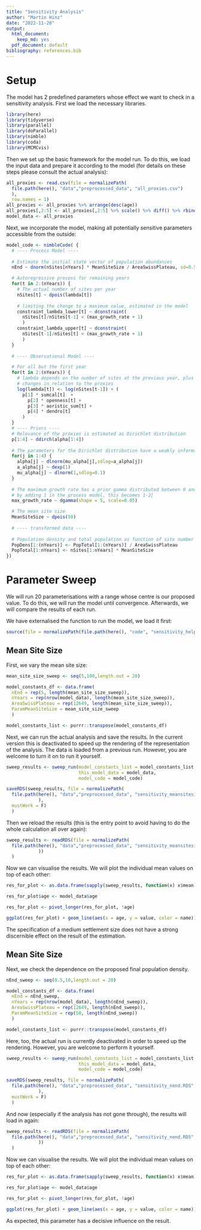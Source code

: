 ```yaml
---
title: "Sensitivity Analysis"
author: "Martin Hinz"
date: "2022-11-20"
output:
  html_document:
    keep_md: yes
  pdf_document: default
bibliography: references.bib
---
```


# Setup

The model has 2 predefined parameters whose effect we want to check in a sensitivity analysis. First we load the necessary libraries.

```r
library(here)
library(tidyverse)
library(parallel)
library(doParallel)
library(nimble)
library(coda)
library(MCMCvis)

```

Then we set up the basic framework for the model run. To do this, we load the input data and prepare it according to the model (for details on these steps please consult the actual analysis):

```r
all_proxies <- read.csv(file = normalizePath(
  file.path(here(), "data","preprocessed_data", "all_proxies.csv")
  ),
  row.names = 1)
all_proxies <- all_proxies %>% arrange(desc(age))
all_proxies[,2:5] <- all_proxies[,2:5] %>% scale() %>% diff() %>% rbind(0,.)
model_data <- all_proxies
```

Next, we incorporate the model, making all potentially sensitive parameters accessible from the outside:

```r
model_code <- nimbleCode( {
  # ---- Process Model ----
  
  # Estimate the initial state vector of population abundances
  nEnd ~ dnorm(nSites[nYears] * MeanSiteSize / AreaSwissPlateau, sd=0.5)

  # Autoregressive process for remaining years
  for(t in 2:(nYears)) {
    # The actual number of sites per year
    nSites[t] ~ dpois(lambda[t])
    
    # limiting the change to a maximum value, estimated in the model
    constraint_lambda_lower[t] ~ dconstraint(
      nSites[t]/nSites[t-1] < (max_growth_rate + 1)
      )
    constraint_lambda_upper[t] ~ dconstraint(
      nSites[t-1]/nSites[t] < (max_growth_rate + 1)
      )
  }
  
  # ---- Observational Model ----

  # For all but the first year
  for(t in 2:(nYears)) {
    # lambda depends on the number of sites at the previous year, plus
    # changes in relation to the proxies
    log(lambda[t]) <- log(nSites[t-1]) + (
      p[1] * sumcal[t]  +
        p[2] * openness[t] +
        p[3] * aoristic_sum[t] + 
        p[4] * dendro[t]
      )
  }
  # ---- Priors ----
  # Relevance of the proxies is estimated as Dirichlet distribution
  p[1:4] ~ ddirch(alpha[1:4])
  
  # The parameters for the Dirichlet distribution have a weakly informative prior
  for(j in 1:4) {
    alpha[j] ~ dlnorm(mu_alpha[j],sdlog=a_alpha[j])
    a_alpha[j] ~ dexp(1)
    mu_alpha[j] ~ dlnorm(1,sdlog=0.1)
  }
  
  # The maximum growth rate has a prior gamma distributed between 0 and 1
  # by adding 1 in the process model, this becomes 1-2[
  max_growth_rate ~ dgamma(shape = 5, scale=0.05)

  # The mean site size
  MeanSiteSize ~ dpois(50)
    
  # ---- transformed data ----
  
  # Population density and total population as function of site number
  PopDens[1:(nYears)] <- PopTotal[1:(nYears)] / AreaSwissPlateau
  PopTotal[1:nYears] <- nSites[1:nYears] * MeanSiteSize
})
```

# Parameter Sweep

We will run 20 parameterisations with a range whose centre is our proposed value. To do this, we will run the model until convergence. Afterwards, we will compare the results of each run.

We have externalised the function to run the model, we load it first:

```r
source(file = normalizePath(file.path(here(), "code", "sensitivity_helpers.R")))
```

## Mean Site Size

First, we vary the mean site size:

```r


mean_site_size_sweep <- seq(5,100,length.out = 20)

model_constants_df <- data.frame(
  nEnd = rep(5, length(mean_site_size_sweep)),
  nYears = rep(nrow(model_data), length(mean_site_size_sweep)),
  AreaSwissPlateau = rep(12649, length(mean_site_size_sweep)),
  ParamMeanSiteSize = mean_site_size_sweep
  )

model_constants_list <- purrr::transpose(model_constants_df)

```

Next, we can run the actual analysis and save the results. In the current version this is deactivated to speed up the rendering of the representation of the analysis. The data is loaded from a previous run. However, you are welcome to turn it on to run it yourself.

```r
sweep_results <- sweep_run(model_constants_list = model_constants_list,
                           this_model_data = model_data,
                           model_code = model_code)

saveRDS(sweep_results, file = normalizePath(
  file.path(here(), "data","preprocessed_data", "sensitivity_meansitesize.RDS"
            ),
  mustWork = F)
  )    
```

Then we reload the results (this is the entry point to avoid having to do the whole calculation all over again):

```r
sweep_results <- readRDS(file = normalizePath(
  file.path(here(), "data","preprocessed_data", "sensitivity_meansitesize.RDS"
            ))
  )
```

Now we can visualise the results. We will plot the individual mean values on top of each other:

```r
res_for_plot <- as.data.frame(sapply(sweep_results, function(x) x$mean))

res_for_plot$age <- model_data$age

res_for_plot <- pivot_longer(res_for_plot, !age)

ggplot(res_for_plot) + geom_line(aes(x = age, y = value, color = name))
```

The specification of a medium settlement size does not have a strong discernible effect on the result of the estimation.

## Mean Site Size

Next, we check the dependence on the proposed final population density.

```r
nEnd_sweep <- seq(0.5,10,length.out = 20)

model_constants_df <- data.frame(
  nEnd = nEnd_sweep,
  nYears = rep(nrow(model_data), length(nEnd_sweep)),
  AreaSwissPlateau = rep(12649, length(nEnd_sweep)),
  ParamMeanSiteSize = rep(50, length(nEnd_sweep))
  )

model_constants_list <- purrr::transpose(model_constants_df)
```

Here, too, the actual run is currently deactivated in order to speed up the rendering. However, you are welcome to perform it yourself.

```r
sweep_results <- sweep_run(model_constants_list = model_constants_list,
                           this_model_data = model_data,
                           model_code = model_code)

saveRDS(sweep_results, file = normalizePath(
  file.path(here(), "data","preprocessed_data", "sensitivity_nend.RDS"
            ),
  mustWork = F)
  )    
```

And now (especially if the analysis has not gone through), the results will load in again:

```r
sweep_results <- readRDS(file = normalizePath(
  file.path(here(), "data","preprocessed_data", "sensitivity_nend.RDS"
            ))
  )
```

Now we can visualise the results. We will plot the individual mean values on top of each other:

```r
res_for_plot <- as.data.frame(sapply(sweep_results, function(x) x$mean))

res_for_plot$age <- model_data$age

res_for_plot <- pivot_longer(res_for_plot, !age)

ggplot(res_for_plot) + geom_line(aes(x = age, y = value, color = name))
```

As expected, this parameter has a decisive influence on the result.
